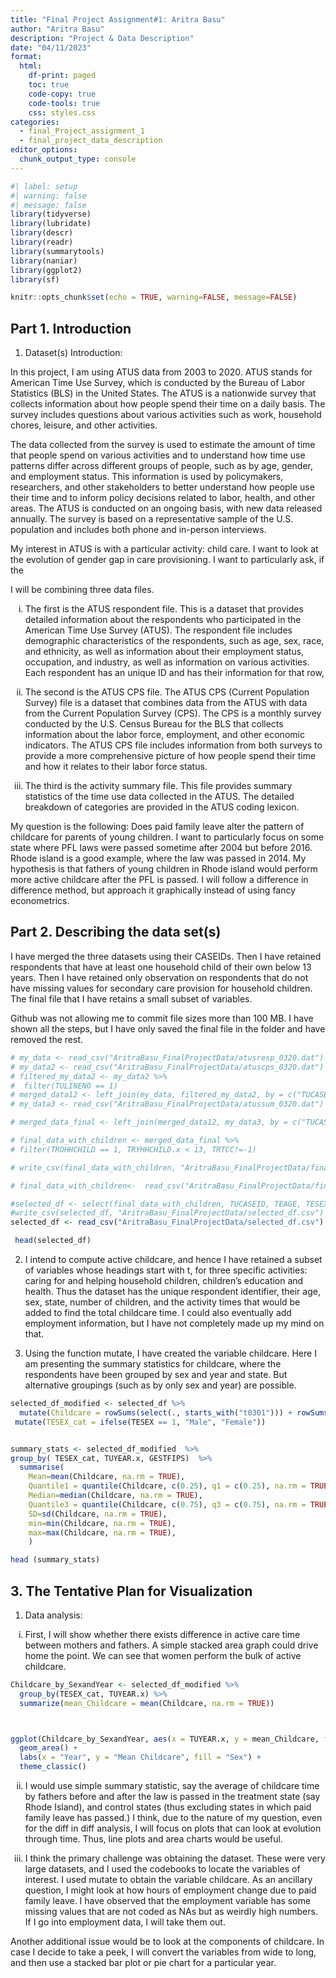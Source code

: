 ```yaml
---
title: "Final Project Assignment#1: Aritra Basu"
author: "Aritra Basu"
description: "Project & Data Description"
date: "04/11/2023"
format:
  html:
    df-print: paged
    toc: true
    code-copy: true
    code-tools: true
    css: styles.css
categories:
  - final_Project_assignment_1
  - final_project_data_description
editor_options: 
  chunk_output_type: console
---
```



```r
#| label: setup
#| warning: false
#| message: false
library(tidyverse)
library(lubridate)
library(descr)
library(readr)
library(summarytools)
library(naniar)
library(ggplot2)
library(sf)

knitr::opts_chunk$set(echo = TRUE, warning=FALSE, message=FALSE)
```

## Part 1. Introduction {#describe-the-data-sets}

1.  Dataset(s) Introduction:

In this project, I am using ATUS data from 2003 to 2020. ATUS stands for American Time Use Survey, which is conducted by the Bureau of Labor Statistics (BLS) in the United States. The ATUS is a nationwide survey that collects information about how people spend their time on a daily basis. The survey includes questions about various activities such as work, household chores, leisure, and other activities. 

The data collected from the survey is used to estimate the amount of time that people spend on various activities and to understand how time use patterns differ across different groups of people, such as by age, gender, and employment status. This information is used by policymakers, researchers, and other stakeholders to better understand how people use their time and to inform policy decisions related to labor, health, and other areas. The ATUS is conducted on an ongoing basis, with new data released annually. The survey is based on a representative sample of the U.S. population and includes both phone and in-person interviews.

My interest in ATUS is with a particular activity: child care. I want to look at the evolution of gender gap in care provisioning. I want to particularly ask, if the 

I will be combining three data files. 

i) The first is the ATUS respondent file. This is a dataset that provides detailed information about the respondents who participated in the American Time Use Survey (ATUS). The respondent file includes demographic characteristics of the respondents, such as age, sex, race, and ethnicity, as well as information about their employment status, occupation, and industry, as well as information on various activities. Each respondent has an unique ID and has their information for that row, 

ii) The second is the ATUS CPS file. The ATUS CPS (Current Population Survey) file is a dataset that combines data from the ATUS with data from the Current Population Survey (CPS). The CPS is a monthly survey conducted by the U.S. Census Bureau for the BLS that collects information about the labor force, employment, and other economic indicators. The ATUS CPS file includes information from both surveys to provide a more comprehensive picture of how people spend their time and how it relates to their labor force status.

iii) The third is the activity summary file. This file provides summary statistics of the time use data collected in the ATUS. The detailed breakdown of categories are provided in the ATUS coding lexicon. 

My question is the following: Does paid family leave alter the pattern of childcare for parents of young children. I want to particularly focus on some state where PFL laws were passed sometime after 2004 but before 2016. Rhode island is a good example, where the law was passed in 2014. My hypothesis is that fathers of young children in Rhode island would perform more active childcare after the PFL is passed. I will follow a difference in difference method, but approach it graphically instead of using fancy econometrics.  


## Part 2. Describing the data set(s) {#describe-the-data-sets-1}

I have merged the three datasets using their CASEIDs. Then I have retained respondents that have at least one household child of their own below 13 years. Then I have retained only observation on respondents that do not have missing values for secondary care provision for household children. The final file that I have retains a small subset of variables.

Github was not allowing me to commit file sizes more than 100 MB. I have shown all the steps, but I have only saved the final file in the folder and have removed the rest. 

```r
# my_data <- read_csv("AritraBasu_FinalProjectData/atusresp_0320.dat")
# my_data2 <- read_csv("AritraBasu_FinalProjectData/atuscps_0320.dat")
# filtered_my_data2 <- my_data2 %>%
#  filter(TULINENO == 1)
# merged_data12 <- left_join(my_data, filtered_my_data2, by = c("TUCASEID"))
# my_data3 <- read_csv("AritraBasu_FinalProjectData/atussum_0320.dat")

# merged_data_final <- left_join(merged_data12, my_data3, by = c("TUCASEID"))

# final_data_with_children <- merged_data_final %>%
# filter(TROHHCHILD == 1, TRYHHCHILD.x < 13, TRTCC!=-1)

# write_csv(final_data_with_children, "AritraBasu_FinalProjectData/final_data.csv")

# final_data_with_children<-  read_csv("AritraBasu_FinalProjectData/final_data.csv")

#selected_df <- select(final_data_with_children, TUCASEID, TEAGE, TESEX, TRCHILDNUM.x, TUYEAR.x, starts_with("t0301"), starts_with("t0302"), starts_with("t0303"), GESTFIPS)
#write_csv(selected_df, "AritraBasu_FinalProjectData/selected_df.csv")
selected_df <- read_csv("AritraBasu_FinalProjectData/selected_df.csv")

```

```r
 head(selected_df)
```

2. I intend to compute active childcare, and hence I have retained a subset of variables whose headings start with t, for three specific activities: caring for and helping household children, children's education and health. Thus the dataset has the unique respondent identifier, their age, sex, state, number of children, and the activity times that would be added to find the total childcare time. I could also eventually add employment information, but I have not completely made up my mind on that.


3. Using the function mutate, I have created the variable childcare. Here I am presenting the summary statistics for childcare, where the respondents have been grouped by sex and year and state. But alternative groupings (such as by only sex and year) are possible.  

```r
selected_df_modified <- selected_df %>%
  mutate(Childcare = rowSums(select(., starts_with("t0301"))) + rowSums(select(., starts_with("t0302"))) + rowSums(select(., starts_with("t0303")))) %>%
 mutate(TESEX_cat = ifelse(TESEX == 1, "Male", "Female"))


summary_stats <- selected_df_modified  %>% 
group_by( TESEX_cat, TUYEAR.x, GESTFIPS)  %>% 
  summarise(
    Mean=mean(Childcare, na.rm = TRUE),
    Quantile1 = quantile(Childcare, c(0.25), q1 = c(0.25), na.rm = TRUE),
    Median=median(Childcare, na.rm = TRUE),
    Quantile3 = quantile(Childcare, c(0.75), q3 = c(0.75), na.rm = TRUE),
    SD=sd(Childcare, na.rm = TRUE),
    min=min(Childcare, na.rm = TRUE),
    max=max(Childcare, na.rm = TRUE),
    )

head (summary_stats)


```


## 3. The Tentative Plan for Visualization 
1. Data analysis: 

i) First, I will show whether there exists difference in active care time between mothers and fathers. A simple stacked area graph could drive home the point. We can see that women perform the bulk of active childcare.
```r
Childcare_by_SexandYear <- selected_df_modified %>%
  group_by(TESEX_cat, TUYEAR.x) %>%
  summarize(mean_Childcare = mean(Childcare, na.rm = TRUE))



ggplot(Childcare_by_SexandYear, aes(x = TUYEAR.x, y = mean_Childcare, fill = TESEX_cat)) +
  geom_area() +
  labs(x = "Year", y = "Mean Childcare", fill = "Sex") +
  theme_classic()
```

ii) I would use simple summary statistic, say the average of childcare time by fathers before and after the law is passed in the treatment state (say Rhode Island), and control states (thus excluding states in which paid family leave has passed.) I think, due to the nature of my question, even for the diff in diff analysis, I will focus on plots that can look at evolution through time. Thus, line plots and area charts would be useful.

iii) I think the primary challenge was obtaining the dataset. These were very large datasets, and I used the codebooks to locate the variables of interest. I used mutate to obtain the variable childcare. 
As an ancillary question, I might look at how hours of employment change due to paid family leave. I have observed that the employment variable has some missing values that are not coded as NAs but as weirdly high numbers. If I go into employment data, I will take them out. 

Another additional issue would be to look at the components of childcare. In case I decide to take a peek, I will convert the variables from wide to long, and then use a stacked bar plot or pie chart for a particular year.